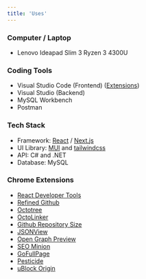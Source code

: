 ```yaml
---
title: 'Uses'
---
```


### Computer / Laptop

- Lenovo Ideapad Slim 3 Ryzen 3 4300U

### Coding Tools

- Visual Studio Code (Frontend) ([Extensions](https://gist.github.com/miraklasiaf/2cb553fe9b41b66658d225eb43189468))
- Visual Studio (Backend)
- MySQL Workbench
- Postman

### Tech Stack

- Framework: [React](https://reactjs.org/) / [Next.js](https://nextjs.org/)
- UI Library: [MUI](https://mui.com/) and [tailwindcss](https://tailwindcss.com/)
- API: C# and .NET
- Database: MySQL

### Chrome Extensions

- [React Developer Tools](https://chrome.google.com/webstore/detail/react-developer-tools/fmkadmapgofadopljbjfkapdkoienihi)
- [Refined Github](https://chrome.google.com/webstore/detail/refined-github/hlepfoohegkhhmjieoechaddaejaokhf)
- [Octotree](https://chrome.google.com/webstore/detail/octotree-github-code-tree/bkhaagjahfmjljalopjnoealnfndnagc)
- [OctoLinker](https://chrome.google.com/webstore/detail/octolinker/jlmafbaeoofdegohdhinkhilhclaklkp)
- [Github Repository Size](https://chrome.google.com/webstore/detail/github-repository-size/apnjnioapinblneaedefcnopcjepgkci)
- [JSONView](https://chrome.google.com/webstore/detail/jsonview/chklaanhfefbnpoihckbnefhakgolnmc)
- [Open Graph Preview](https://chrome.google.com/webstore/detail/open-graph-preview/ehaigphokkgebnmdiicabhjhddkaekgh)
- [SEO Minion](https://chrome.google.com/webstore/detail/seo-minion/giihipjfimkajhlcilipnjeohabimjhi)
- [GoFullPage](https://chrome.google.com/webstore/detail/gofullpage-full-page-scre/fdpohaocaechififmbbbbbknoalclacl)
- [Pesticide](https://chrome.google.com/webstore/detail/pesticide-for-chrome-with/neonnmencpneifkhlmhmfhfiklgjmloi)
- [uBlock Origin](https://chrome.google.com/webstore/detail/ublock-origin/cjpalhdlnbpafiamejdnhcphjbkeiagm)

